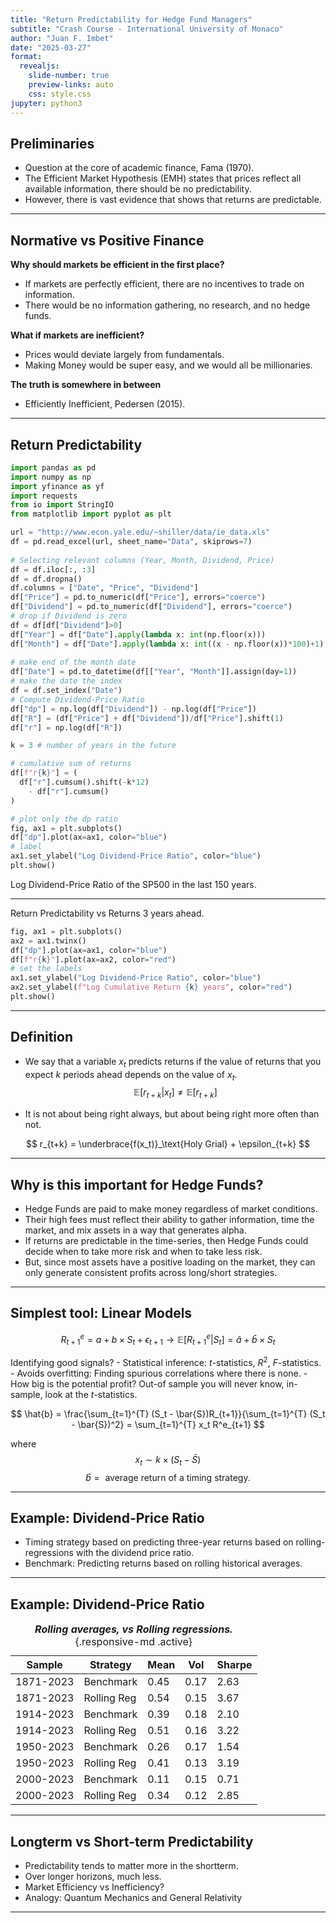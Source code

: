 ---
title: "Return Predictability for Hedge Fund Managers"
subtitle: "Crash Course - International University of Monaco"
author: "Juan F. Imbet"
date: "2025-03-27"
format: 
  revealjs:
    slide-number: true
    preview-links: auto
    css: style.css
jupyter: python3
---
## Preliminaries

- Question at the core of academic finance, Fama (1970). 
- The Efficient Market Hypothesis (EMH) states that prices reflect all available information, there should be no predictability.
- However, there is vast evidence that shows that returns are predictable. 

---

## Normative vs Positive Finance

**Why should markets be efficient in the first place?**

- If markets are perfectly efficient, there are no incentives to trade on information. 
- There would be no information gathering, no research, and no hedge funds. 

**What if markets are inefficient?**

- Prices would deviate largely from fundamentals.
- Making Money would be super easy, and we would all be millionaries. 

**The truth is somewhere in between** 

- Efficiently Inefficient, Pedersen (2015).



---

## Return Predictability

```{python}
import pandas as pd
import numpy as np
import yfinance as yf
import requests
from io import StringIO
from matplotlib import pyplot as plt

url = "http://www.econ.yale.edu/~shiller/data/ie_data.xls"
df = pd.read_excel(url, sheet_name="Data", skiprows=7)
    
# Selecting relevant columns (Year, Month, Dividend, Price)
df = df.iloc[:, :3]
df = df.dropna()
df.columns = ["Date", "Price", "Dividend"]
df["Price"] = pd.to_numeric(df["Price"], errors="coerce")
df["Dividend"] = pd.to_numeric(df["Dividend"], errors="coerce")
# drop if Dividend is zero 
df = df[df["Dividend"]>0]
df["Year"] = df["Date"].apply(lambda x: int(np.floor(x)))
df["Month"] = df["Date"].apply(lambda x: int((x - np.floor(x))*100)+1)
    
# make end of the month date
df["Date"] = pd.to_datetime(df[["Year", "Month"]].assign(day=1))    
# make the date the index
df = df.set_index("Date")
# Compute Dividend-Price Ratio
df["dp"] = np.log(df["Dividend"]) - np.log(df["Price"])
df["R"] = (df["Price"] + df["Dividend"])/df["Price"].shift(1) 
df["r"] = np.log(df["R"])

k = 3 # number of years in the future

# cumulative sum of returns
df[f"r{k}"] = (
  df["r"].cumsum().shift(-k*12) 
    - df["r"].cumsum()
)

# plot only the dp ratio 
fig, ax1 = plt.subplots()
df["dp"].plot(ax=ax1, color="blue")
# label 
ax1.set_ylabel("Log Dividend-Price Ratio", color="blue")
plt.show()

```

Log Dividend-Price Ratio of the SP500 in the last 150 years.

---

Return Predictability vs Returns 3 years ahead.

```{python}
fig, ax1 = plt.subplots()
ax2 = ax1.twinx()
df["dp"].plot(ax=ax1, color="blue")
df[f"r{k}"].plot(ax=ax2, color="red")
# set the labels
ax1.set_ylabel("Log Dividend-Price Ratio", color="blue")
ax2.set_ylabel(f"Log Cumulative Return {k} years", color="red")
plt.show()
```


---

## Definition

- We say that a variable $x_t$ predicts returns if the value of returns that you expect $k$ periods ahead depends on the value of $x_t$.
$$
\mathbb{E}[r_{t+k}|x_t] \neq \mathbb{E}[r_{t+k}]
$$

- It is not about being right always, but about being right more often than not.

$$
r_{t+k} = \underbrace{f(x_t)}_\text{Holy Grial} + \epsilon_{t+k}
$$

---

## Why is this important for Hedge Funds?

- Hedge Funds are paid to make money regardless of market conditions.
- Their high fees must reflect their ability to gather information, time the market, and mix assets in a way that generates alpha.
- If returns are predictable in the time-series, then Hedge Funds could decide when to take more risk and when to take less risk.
- But, since most assets have a positive loading on the market, they can only generate consistent profits across long/short strategies.

---

## Simplest tool: Linear Models

$$
R_{t+1}^e = a + b \times S_{t} + \epsilon_{t+1} \rightarrow \mathbb{E}[R_{t+1}^e|S_{t}] = \hat{a} + \hat{b} \times S_{t}
$$ 

Identifying good signals?
- Statistical inference: $t$-statistics, $R^2$, $F$-statistics.
- Avoids overfitting: Finding spurious correlations where there is none.
- How big is the potential profit? Out-of sample you will never know, in-sample, look at the $t$-statistics.

$$
\hat{b} = \frac{\sum_{t=1}^{T} (S_t - \bar{S})R_{t+1}}{\sum_{t=1}^{T} (S_t - \bar{S})^2} = \sum_{t=1}^{T} x_t R^e_{t+1}
$$

where
$$
x_t \sim k \times (S_t - \bar{S})
$$
$$
\hat{b} = \text{ average return of a timing strategy. }
$$

---

## Example: Dividend-Price Ratio

- Timing strategy based on predicting three-year returns based on rolling-regressions with the dividend price ratio. 
- Benchmark: Predicting returns based on rolling historical averages.


---

## Example: Dividend-Price Ratio

| Sample    | Strategy    | Mean | Vol | Sharpe |
|-----------|-------------|------|-----|--------|
| 1871-2023 | Benchmark   | 0.45 | 0.17| 2.63   |
| 1871-2023 | Rolling Reg | 0.54 | 0.15| 3.67   |
| 1914-2023 | Benchmark   | 0.39 | 0.18| 2.10   |
| 1914-2023 | Rolling Reg | 0.51 | 0.16| 3.22   |
| 1950-2023 | Benchmark   | 0.26 | 0.17| 1.54   |
| 1950-2023 | Rolling Reg | 0.41 | 0.13| 3.19   |
| 2000-2023 | Benchmark   | 0.11 | 0.15| 0.71   |
| 2000-2023 | Rolling Reg | 0.34 | 0.12| 2.85   |

: ***Rolling averages, vs Rolling regressions.*** {.responsive-md .active}


---

## Longterm vs Short-term Predictability

- Predictability tends to matter more in the shortterm. 
- Over longer horizons, much less. 
- Market Efficiency vs Inefficiency?
- Analogy: Quantum Mechanics and General Relativity

---

## 